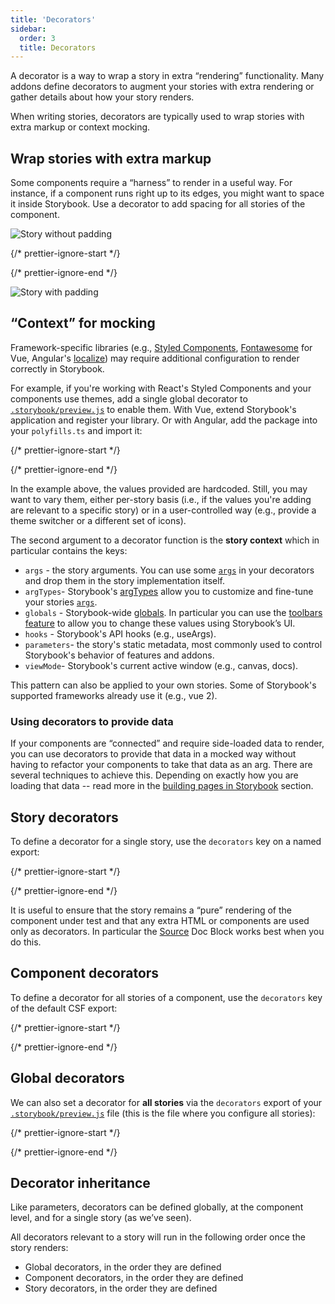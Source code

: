 ```yaml
---
title: 'Decorators'
sidebar:
  order: 3
  title: Decorators
---
```


<YouTubeCallout id="4yi_yCTkgng" title="Storybook Decorators Crash Course" />

A decorator is a way to wrap a story in extra “rendering” functionality. Many addons define decorators to augment your stories with extra rendering or gather details about how your story renders.

When writing stories, decorators are typically used to wrap stories with extra markup or context mocking.

## Wrap stories with extra markup

Some components require a “harness” to render in a useful way. For instance, if a component runs right up to its edges, you might want to space it inside Storybook. Use a decorator to add spacing for all stories of the component.

![Story without padding](../_assets/writing-stories/decorators-no-padding.png)

{/* prettier-ignore-start */}

<CodeSnippets path="your-component-with-decorator.md" />

{/* prettier-ignore-end */}

![Story with padding](../_assets/writing-stories/decorators-padding.png)

## “Context” for mocking

Framework-specific libraries (e.g., [Styled Components](https://styled-components.com/), [Fontawesome](https://github.com/FortAwesome/vue-fontawesome) for Vue, Angular's [localize](https://angular.io/api/localize)) may require additional configuration to render correctly in Storybook.

For example, if you're working with React's Styled Components and your components use themes, add a single global decorator to [`.storybook/preview.js`](../configure/index.mdx#configure-story-rendering) to enable them. With Vue, extend Storybook's application and register your library. Or with Angular, add the package into your `polyfills.ts` and import it:

{/* prettier-ignore-start */}

<CodeSnippets path="storybook-preview-with-styled-components-decorator.md" />

{/* prettier-ignore-end */}

In the example above, the values provided are hardcoded. Still, you may want to vary them, either per-story basis (i.e., if the values you're adding are relevant to a specific story) or in a user-controlled way (e.g., provide a theme switcher or a different set of icons).

The second argument to a decorator function is the **story context** which in particular contains the keys:

* `args` - the story arguments. You can use some [`args`](./args.mdx) in your decorators and drop them in the story implementation itself.
* `argTypes`- Storybook's [argTypes](../api/arg-types.mdx) allow you to customize and fine-tune your stories [`args`](./args.mdx).
* `globals` - Storybook-wide [globals](../essentials/toolbars-and-globals.mdx#globals). In particular you can use the [toolbars feature](../essentials/toolbars-and-globals.mdx#global-types-and-the-toolbar-annotation) to allow you to change these values using Storybook’s UI.
* `hooks` - Storybook's API hooks (e.g., useArgs).
* `parameters`- the story's static metadata, most commonly used to control Storybook's behavior of features and addons.
* `viewMode`- Storybook's current active window (e.g., canvas, docs).

<Callout variant="info" icon="💡">
  This pattern can also be applied to your own stories. Some of Storybook's supported frameworks already use it (e.g., vue 2).
</Callout>

### Using decorators to provide data

If your components are “connected” and require side-loaded data to render, you can use decorators to provide that data in a mocked way without having to refactor your components to take that data as an arg. There are several techniques to achieve this. Depending on exactly how you are loading that data -- read more in the [building pages in Storybook](./build-pages-with-storybook.mdx) section.

## Story decorators

To define a decorator for a single story, use the `decorators` key on a named export:

{/* prettier-ignore-start */}

<CodeSnippets path="button-story-decorator.md" usesCsf3 csf2Path="writing-stories/decorators#snippet-button-story-decorator" />

{/* prettier-ignore-end */}

It is useful to ensure that the story remains a “pure” rendering of the component under test and that any extra HTML or components are used only as decorators. In particular the [Source](../api/doc-block-source.mdx) Doc Block works best when you do this.

## Component decorators

To define a decorator for all stories of a component, use the `decorators` key of the default CSF export:

{/* prettier-ignore-start */}

<CodeSnippets path="button-story-component-decorator.md" />

{/* prettier-ignore-end */}

## Global decorators

We can also set a decorator for **all stories** via the `decorators` export of your [`.storybook/preview.js`](../configure/index.mdx#configure-story-rendering) file (this is the file where you configure all stories):

{/* prettier-ignore-start */}

<CodeSnippets path="storybook-preview-global-decorator.md" />

{/* prettier-ignore-end */}

## Decorator inheritance

Like parameters, decorators can be defined globally, at the component level, and for a single story (as we’ve seen).

All decorators relevant to a story will run in the following order once the story renders:

* Global decorators, in the order they are defined
* Component decorators, in the order they are defined
* Story decorators, in the order they are defined
